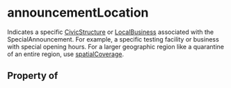 # announcementLocation

Indicates a specific <a class="localLink" href="/CivicStructure">CivicStructure</a> or <a class="localLink" href="/LocalBusiness">LocalBusiness</a> associated with the SpecialAnnouncement. For example, a specific testing facility or business with special opening hours. For a larger geographic region like a quarantine of an entire region, use <a class="localLink" href="/spatialCoverage">spatialCoverage</a>.

## Property of



